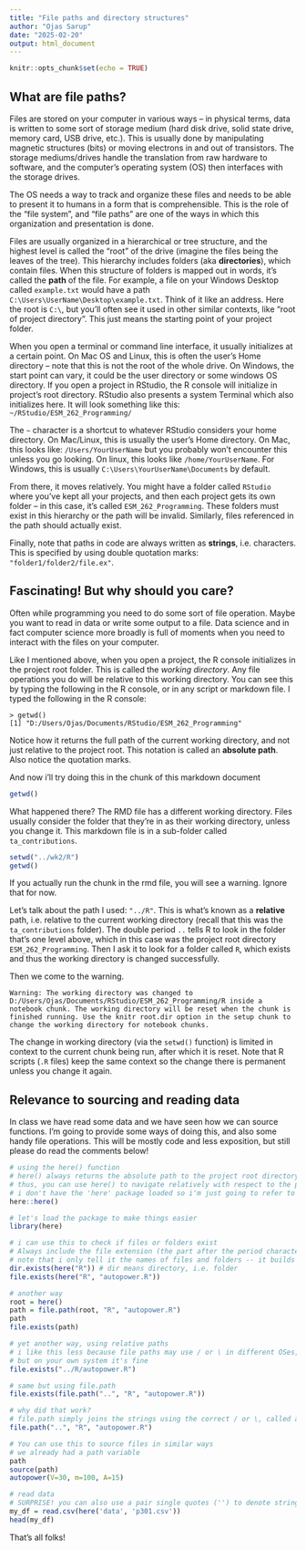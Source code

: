 ```yaml
---
title: "File paths and directory structures"
author: "Ojas Sarup"
date: "2025-02-20"
output: html_document
---
```


```r
knitr::opts_chunk$set(echo = TRUE)
```

## What are file paths?

Files are stored on your computer in various ways -- in physical terms, data is written to some sort of storage medium (hard disk drive, solid state drive, memory card, USB drive, etc.). This is usually done by manipulating magnetic structures (bits) or moving electrons in and out of transistors. The storage mediums/drives handle the translation from raw hardware to software, and the computer's operating system (OS) then interfaces with the storage drives. 

The OS needs a way to track and organize these files and needs to be able to present it to humans in a form that is comprehensible. This is the role of the "file system", and "file paths" are one of the ways in which this organization and presentation is done.

Files are usually organized in a hierarchical or tree structure, and the highest level is called the "root" of the drive (imagine the files being the leaves of the tree). This hierarchy includes folders (aka **directories**), which contain files. When this structure of folders is mapped out in words, it's called the **path** of the file. For example, a file on your Windows Desktop called `example.txt` would have a path `C:\Users\UserName\Desktop\example.txt`. Think of it like an address. Here the root is `C:\`, but you'll often see it used in other similar contexts, like "root of project directory". This just means the starting point of your project folder.

When you open a terminal or command line interface, it usually initializes at a certain point. On Mac OS and Linux, this is often the user's Home directory -- note that this is not the root of the whole drive. On Windows, the start point can vary, it could be the user directory or some windows OS directory. If you open a project in RStudio, the R console will initialize in project's root directory. RStudio also presents a system Terminal which also initializes here. It will look something like this:
`~/RStudio/ESM_262_Programming/`

The `~` character is a shortcut to whatever RStudio considers your home directory. On Mac/Linux, this is usually the user's Home directory. On Mac, this looks like: `/Users/YourUserName` but you probably won't encounter this unless you go looking. On linux, this looks like `/home/YourUserName`. For Windows, this is usually `C:\Users\YourUserName\Documents` by default.

From there, it moves relatively. You might have a folder called `RStudio` where you've kept all your projects, and then each project gets its own folder -- in this case, it's called `ESM_262_Programming`. These folders must exist in this hierarchy or the path will be invalid. Similarly, files referenced in the path should actually exist.

Finally, note that paths in code are always written as **strings**, i.e. characters. This is specified by using double quotation marks: `"folder1/folder2/file.ex"`.


## Fascinating! But why should you care?

Often while programming you need to do some sort of file operation. Maybe you want to read in data or write some output to a file. Data science and in fact computer science more broadly is full of moments when you need to interact with the files on your computer.

Like I mentioned above, when you open a project, the R console initializes in the project root folder. This is called the *working directory*. Any file operations you do will be relative to this working directory. You can see this by typing the following in the R console, or in any script or markdown file. I typed the following in the R console:
```
> getwd()
[1] "D:/Users/Ojas/Documents/RStudio/ESM_262_Programming"
```

Notice how it returns the full path of the current working directory, and not just relative to the project root. This notation is called an **absolute path**. Also notice the quotation marks.

And now i'll try doing this in the chunk of this markdown document
```r
getwd()
```
What happened there? The RMD file has a different working directory. Files usually consider the folder that they're in as their working directory, unless you change it. This markdown file is in a sub-folder called `ta_contributions`.

```r
setwd("../wk2/R")
getwd()
```
If you actually run the chunk in the rmd file, you will see a warning. Ignore that for now.

Let's talk about the path I used: `"../R"`. This is what's known as a **relative** path, i.e. relative to the current working directory (recall that this was the `ta_contributions` folder). The double period `..` tells R to look in the folder that's one level above, which in this case was the project root directory `ESM_262_Programming`. Then I ask it to look for a folder called `R`, which exists and thus the working directory is changed successfully.

Then we come to the warning. 
```
Warning: The working directory was changed to D:/Users/Ojas/Documents/RStudio/ESM_262_Programming/R inside a notebook chunk. The working directory will be reset when the chunk is finished running. Use the knitr root.dir option in the setup chunk to change the working directory for notebook chunks.
```
The change in working directory (via the `setwd()` function) is limited in context to the current chunk being run, after which it is reset. Note that R scripts (`.R` files) keep the same context so the change there is permanent unless you change it again.

## Relevance to sourcing and reading data

In class we have read some data and we have seen how we can source functions. I'm going to provide some ways of doing this, and also some handy file operations. This will be mostly code and less exposition, but still please do read the comments below!

```r
# using the here() function
# here() always returns the absolute path to the project root directory, so you don't need  to care about the working directory
# thus, you can use here() to navigate relatively with respect to the project root
# i don't have the 'here' package loaded so i'm just going to refer to the correct namespace...
here::here()

# let's load the package to make things easier
library(here)

# i can use this to check if files or folders exist
# Always include the file extension (the part after the period character)
# note that i only tell it the names of files and folders -- it builds the path by itself
dir.exists(here("R")) # dir means directory, i.e. folder
file.exists(here("R", "autopower.R"))

# another way
root = here()
path = file.path(root, "R", "autopower.R")
path
file.exists(path)

# yet another way, using relative paths
# i like this less because file paths may use / or \ in different OSes, and file.path() and here() take care of that for you
# but on your own system it's fine
file.exists("../R/autopower.R")

# same but using file.path
file.exists(file.path("..", "R", "autopower.R"))

# why did that work?
# file.path simply joins the strings using the correct / or \, called a separator
file.path("..", "R", "autopower.R")

# You can use this to source files in similar ways
# we already had a path variable
path
source(path)
autopower(V=30, m=100, A=15)

# read data
# SURPRISE! you can also use a pair single quotes ('') to denote strings
my_df = read.csv(here('data', 'p301.csv'))
head(my_df)
```

That's all folks!

